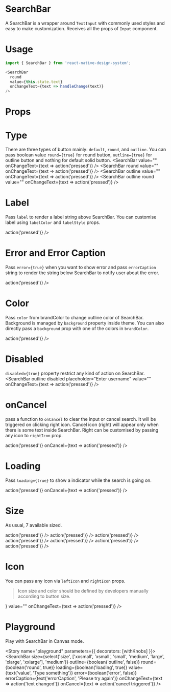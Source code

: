 
<Meta title="SearchBar" component={SearchBar} />

# SearchBar
A SearchBar is a wrapper around `TextInput` with commonly used styles and easy to make customization. Receives all the props of `Input` component.

# Usage
```js
import { SearchBar } from 'react-native-design-system';

<SearchBar
  round
  value={this.state.text}
  onChangeText={text => handleChange(text)}
/>
```

# Props
<Props of={SearchBar} />

# Type
There are three types of button mainly: `default`, `round`, and `outline`. You can pass boolean value `round={true}` for round button, `outline={true}` for outline button and nothing for default solid button.
<Preview>
  <Story name="type">
    <Stack>
      <SearchBar
        value=""
        onChangeText={text => action('pressed')}
      />
      <SearchBar
        round
        value=""
        onChangeText={text => action('pressed')}
      />
      <SearchBar
        outline
        value=""
        onChangeText={text => action('pressed')}
      />
      <SearchBar
        outline
        round
        value=""
        onChangeText={text => action('pressed')}
      />
    </Stack>
  </Story>
</Preview>

# Label
Pass `label` to render a label string above SearchBar. You can customise label using `labelColor` and `labelStyle` props.

<Preview>
  <Story name="label">
    <SearchBar
        outline
        label="Username"
        placeholder="Enter Username"
        value=""
        onChangeText={text => action('pressed')}
      />
  </Story>
</Preview>

# Error and Error Caption
Pass `error={true}` when you want to show error and pass `errorCaption` string to render the string below SearchBar to notify user about the error.

<Preview>
  <Story name="error">
    <SearchBar
        outline
        error={true}
        value=""
        errorCaption="Please try again"
        onChangeText={text => action('pressed')}
      />
  </Story>
</Preview>

# Color
Pass `color` from brandColor to change outline color of SearchBar. Background is managed by `background` property inside theme. You can also directly pass a `background` prop with one of the colors in `brandColor`.

<Preview>
  <Story name="color">
    <SearchBar
        outline
        color="secondary"
        placeholder="Enter username"
        value=""
        onChangeText={text => action('pressed')}
      />
  </Story>
</Preview>

# Disabled
`disabled={true}` property restrict any kind of action on SearchBar.
<Preview>
  <Story name="disabled">
    <SearchBar
      outline
      disabled
      placeholder="Enter username"
      value=""
      onChangeText={text => action('pressed')}
    />
  </Story>
</Preview>

# onCancel
pass a function to `onCancel` to clear the input or cancel search. It will be triggered on clicking right icon. Cancel icon (right) will appear only when there is some text inside SearchBar. Right can be customised by passing any icon to `rightIcon` prop.

<Preview>
  <Story name="onCancel">
    <SearchBar
      outline
      value="I typed something..."
      onChangeText={text => action('pressed')}
      onCancel={text => action('pressed')}
    />
  </Story>
</Preview>

# Loading
Pass `loading={true}` to show a indicator while the search is going on.

<Preview>
  <Story name="loading">
    <SearchBar
      round
      value="Searching for something..."
      loading={true}
      onChangeText={text => action('pressed')}
      onCancel={text => action('pressed')}
    />
  </Story>
</Preview>

# Size 
As usual, 7 available sized.

<Preview>
  <Story name="size">
    <Stack>
      <SearchBar
        outline
        size="xxsmall"
        placeholder="Enter username"
        value=""
        loading
        onChangeText={text => action('pressed')}
      />
      <SearchBar
        outline
        size="xsmall"
        placeholder="Enter username"
        value=""
        loading
        onChangeText={text => action('pressed')}
      />
      <SearchBar
        outline
        size="small"
        placeholder="Enter username"
        value=""
        loading
        onChangeText={text => action('pressed')}
      />
      <SearchBar
        outline
        size="medium"
        placeholder="Enter username"
        value=""
        loading
        onChangeText={text => action('pressed')}
      />
      <SearchBar
        outline
        size="large"
        placeholder="Enter username"
        value=""
        loading
        onChangeText={text => action('pressed')}
      />
      <SearchBar
        outline
        size="xlarge"
        placeholder="Enter username"
        value=""
        loading
        onChangeText={text => action('pressed')}
      />
      <SearchBar
        outline
        size="xxlarge"
        placeholder="Enter username"
        value=""
        loading
        onChangeText={text => action('pressed')}
      />
    </Stack>
  </Story>
</Preview>

# Icon
You can pass any icon via `leftIcon` and `rightIcon` props.
> Icon size and color should be defined by developers manually according to button size.

<Preview>
  <Story name="icon">
    <SearchBar
        outline
        placeholder="Search for location"
        leftIcon={
          <Feather
            name="crosshair"
            size={22}
            color="grey" 
          />
        }
        value=""
        onChangeText={text => action('pressed')}
      />
  </Story>
</Preview>

# Playground
Play with SearchBar in Canvas mode.

<Story name="playground" parameters={{ decorators: [withKnobs] }}>
  <SearchBar
    size={select('size', ['xxsmall', 'xsmall', 'small', 'medium', 'large', 'xlarge', 'xxlarge'], 'medium')}
    outline={boolean('outline', false)}
    round={boolean('round', true)}
    loading={boolean('loading', true)}
    value={text('value', 'Type something')}
    error={boolean('error', false)}
    errorCaption={text('errorCaption', 'Please try again')}
    onChangeText={text => action('text changed')}
    onCancel={text => action('cancel triggered')}
  />
</Story>